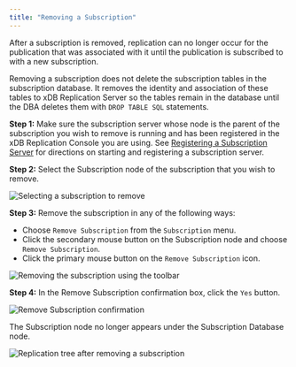 ```yaml
---
title: "Removing a Subscription"
---
```


<div id="removing_subscription" class="registered_link"></div>

After a subscription is removed, replication can no longer occur for the publication that was associated with it until the publication is subscribed to with a new subscription.

Removing a subscription does not delete the subscription tables in the subscription database. It removes the identity and association of these tables to xDB Replication Server so the tables remain in the database until the DBA deletes them with `DROP TABLE SQL` statements.

**Step 1:** Make sure the subscription server whose node is the parent of the subscription you wish to remove is running and has been registered in the xDB Replication Console you are using. See [Registering a Subscription Server](../03_creating_subscription/01_registering_subscription_server/#registering_subscription_server) for directions on starting and registering a subscription server.

**Step 2:** Select the Subscription node of the subscription that you wish to remove.

![Selecting a subscription to remove](/../../images/image89.png)

**Step 3:** Remove the subscription in any of the following ways:

-   Choose `Remove Subscription` from the `Subscription` menu.
-   Click the secondary mouse button on the Subscription node and choose `Remove Subscription`.
-   Click the primary mouse button on the `Remove Subscription` icon.

![Removing the subscription using the toolbar](/../../images/image109.png)

**Step 4:** In the Remove Subscription confirmation box, click the `Yes` button.

![Remove Subscription confirmation](/../../images/image110.png)

The Subscription node no longer appears under the Subscription Database node.

![Replication tree after removing a subscription](/../../images/image111.png)
